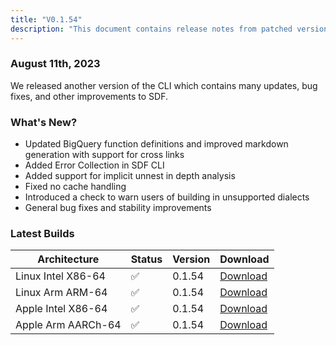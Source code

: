 ```yaml
---
title: "V0.1.54"
description: "This document contains release notes from patched version v0.1.54 of SDF."
---
```

### August 11th, 2023

We released another version of the CLI which contains many updates, bug fixes, and other improvements to SDF.

### What's New?
- Updated BigQuery function definitions and improved markdown generation with support for cross links
- Added Error Collection in SDF CLI
- Added support for implicit unnest in depth analysis
- Fixed no cache handling
- Introduced a check to warn users of building in unsupported dialects
- General bug fixes and stability improvements

### Latest Builds 

| Architecture           | Status | Version | Download |
| ---------------------- | ------ | ------- | -------- |
| Linux Intel X86-64     |   ✅   | 0.1.54  | [Download](https://cdn.sdf.com/releases/download/sdf-v0.1.54-x86_64-unknown-linux-musl.tar.gz) |
| Linux Arm ARM-64       |   ✅   | 0.1.54  | [Download](https://cdn.sdf.com/releases/download/sdf-v0.1.54-arm-unknown-linux-gnueabihf.tar.gz) |
| Apple Intel X86-64     |   ✅   | 0.1.54  | [Download](https://cdn.sdf.com/releases/download/sdf-v0.1.54-x86_64-apple-darwin.tar.gz) |
| Apple Arm AARCh-64     |   ✅   | 0.1.54  | [Download](https://cdn.sdf.com/releases/download/sdf-v0.1.54-aarch64-apple-darwin.tar.gz) |
